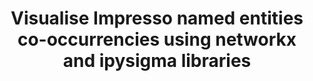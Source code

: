 ---
title: Visualise Impresso named entities co-occurrencies using networkx and ipysigma libraries
githubUrl: https://github.com/impresso/impresso-datalab-notebooks/blob/main/4-impresso-py/network_graph.ipynb
authors:
  - RomanKalyakin
---